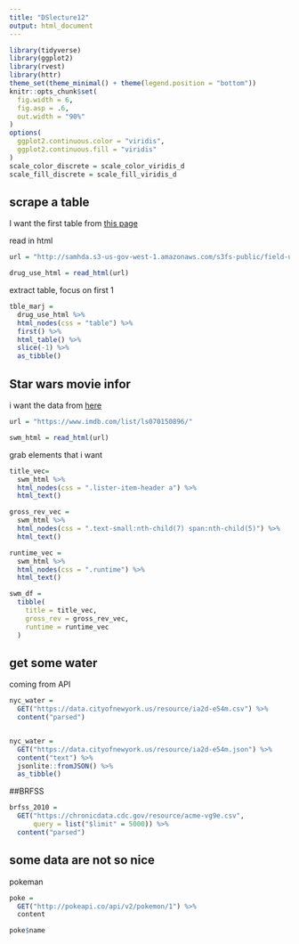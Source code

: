 ```yaml
---
title: "DSlecture12"
output: html_document
---
```


```r
library(tidyverse)
library(ggplot2)
library(rvest)
library(httr)
theme_set(theme_minimal() + theme(legend.position = "bottom"))
knitr::opts_chunk$set(
  fig.width = 6,
  fig.asp = .6,
  out.width = "90%"
)
options(
  ggplot2.continuous.color = "viridis",
  ggplot2.continuous.fill = "viridis"
)
scale_color_discrete = scale_color_viridis_d
scale_fill_discrete = scale_fill_viridis_d
```

## scrape a table

I want the first table from [this page](http://samhda.s3-us-gov-west-1.amazonaws.com/s3fs-public/field-uploads/2k15StateFiles/NSDUHsaeShortTermCHG2015.htm)


read in html

```r
url = "http://samhda.s3-us-gov-west-1.amazonaws.com/s3fs-public/field-uploads/2k15StateFiles/NSDUHsaeShortTermCHG2015.htm"

drug_use_html = read_html(url)

```

extract table, focus on first 1
```r
tble_marj =
  drug_use_html %>% 
  html_nodes(css = "table") %>% 
  first() %>% 
  html_table() %>% 
  slice(-1) %>% 
  as_tibble()
```


## Star wars movie infor

i want the data from [here](https://www.imdb.com/list/ls070150896/)

```r
url = "https://www.imdb.com/list/ls070150896/"

swm_html = read_html(url)


```


grab elements that i want

```r
title_vec=
  swm_html %>% 
  html_nodes(css = ".lister-item-header a") %>% 
  html_text()

gross_rev_vec =
  swm_html %>% 
  html_nodes(css = ".text-small:nth-child(7) span:nth-child(5)") %>% 
  html_text()

runtime_vec =
  swm_html %>% 
  html_nodes(css = ".runtime") %>% 
  html_text()

swm_df =
  tibble(
    title = title_vec,
    gross_rev = gross_rev_vec,
    runtime = runtime_vec
  )
```

## get some water

coming from API

```r
nyc_water =
  GET("https://data.cityofnewyork.us/resource/ia2d-e54m.csv") %>% 
  content("parsed")


nyc_water =
  GET("https://data.cityofnewyork.us/resource/ia2d-e54m.json") %>% 
  content("text") %>% 
  jsonlite::fromJSON() %>% 
  as_tibble()

```


##BRFSS

```r
brfss_2010 =
  GET("https://chronicdata.cdc.gov/resource/acme-vg9e.csv", 
      query = list("$limit" = 5000)) %>% 
  content("parsed")
```

## some data are not so nice
 pokeman
 
```r
poke = 
  GET("http://pokeapi.co/api/v2/pokemon/1") %>% 
  content

poke$name
```
 




























